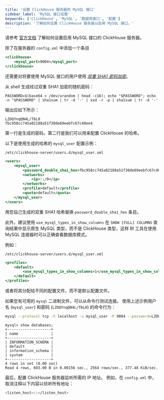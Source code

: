```yaml
---
title: '设置 ClickHouse 服务器的 MySQL 接口'
sidebar_label: 'MySQL 接口设置'
keywords: ['ClickHouse', 'MySQL', '数据库接口', '配置']
description: '了解如何设置 ClickHouse 服务器以启用 MySQL 接口。'
---
```


请参考 [官方文档](/interfaces/mysql) 了解如何设置启用 MySQL 接口的 ClickHouse 服务器。

除了在服务器的 `config.xml` 中添加一个条目

```xml
<clickhouse>
    <mysql_port>9004</mysql_port>
</clickhouse>
```

还需要对将要使用 MySQL 接口的用户使用 [_双重 SHA1 密码加密_](https://clickhouse.com/docs/zh/operations/settings/settings-users#user-namepassword)。

从 shell 生成经过双重 SHA1 加密的随机密码：

```shell
PASSWORD=$(base64 < /dev/urandom | head -c16); echo "$PASSWORD"; echo -n "$PASSWORD" | sha1sum | tr -d '-' | xxd -r -p | sha1sum | tr -d '-'
```

输出应如下所示：

```
LZOQYnqQN4L/T6L0
fbc958cc745a82188a51f30de69eebfc67c40ee4
```

第一行是生成的密码，第二行是我们可以用来配置 ClickHouse 的哈希。

以下是使用生成的哈希的 `mysql_user` 配置示例：

`/etc/clickhouse-server/users.d/mysql_user.xml`

```xml
<users>
    <mysql_user>
        <password_double_sha1_hex>fbc958cc745a82188a51f30de69eebfc67c40ee4</password_double_sha1_hex>
        <networks>
            <ip>::/0</ip>
        </networks>
        <profile>default</profile>
        <quota>default</quota>
    </mysql_user>
</users>
```

用您自己生成的双重 SHA1 哈希替换 `password_double_sha1_hex` 条目。

此外，建议使用 `use_mysql_types_in_show_columns` 在 `SHOW [FULL] COLUMNS` 查询结果中显示原生 MySQL 类型，而不是 ClickHouse 类型，这样 BI 工具在使用 MySQL 连接器时可以正确查看数据库模式。

例如：

`/etc/clickhouse-server/users.d/mysql_user.xml`

```xml
<profiles>
    <default>
        <use_mysql_types_in_show_columns>1</use_mysql_types_in_show_columns>
    </default>
</profiles>
```

或者将其分配给不同的配置文件，而不是默认配置文件。

如果您有可用的 `mysql` 二进制文件，可以从命令行测试连接。
使用上述示例用户名 (`mysql_user`) 和密码 (`LZOQYnqQN4L/T6L0`) 的命令行为：

```bash
mysql --protocol tcp -h localhost -u mysql_user -P 9004 --password=LZOQYnqQN4L/T6L0
```

```
mysql> show databases;
+--------------------+
| name               |
+--------------------+
| INFORMATION_SCHEMA |
| default            |
| information_schema |
| system             |
+--------------------+
4 rows in set (0.00 sec)
Read 4 rows, 603.00 B in 0.00156 sec., 2564 rows/sec., 377.48 KiB/sec.
```

最后，配置 ClickHouse 服务器监听所需的 IP 地址。 例如，在 `config.xml` 中，取消注释以下内容以侦听所有地址：

```bash
<listen_host>::</listen_host> 
```
